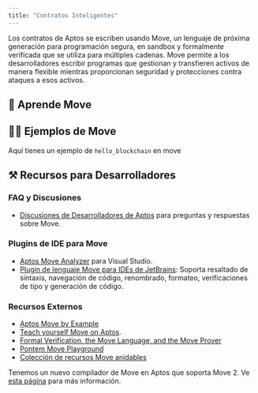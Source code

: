 ```yaml
---
title: "Contratos Inteligentes"
---
```




Los contratos de Aptos se escriben usando Move, un lenguaje de próxima generación para programación segura, en sandbox y formalmente verificada que se utiliza para múltiples cadenas.
Move permite a los desarrolladores escribir programas que gestionan y transfieren activos de manera flexible mientras proporcionan seguridad y protecciones contra ataques a esos activos.

## 📖 Aprende Move

<CardGrid>
  <LinkCard href="/build/smart-contracts/why-move" title="¿Por qué Move?" description="Aprende por qué Aptos usa el Lenguaje Move" />

  <LinkCard href="/build/smart-contracts/create-package" title="Crear Paquete" description="Comienza aprendiendo cómo crear un paquete Move" />

  <LinkCard href="/build/smart-contracts/objects" title="Objetos" description="Aprende cómo usar el estándar de Objetos en Aptos para crear primitivos componibles y flexibles en la cadena" />
</CardGrid>

## 👨‍💻 Ejemplos de Move

<CardGrid>
  <LinkCard href="https://github.com/aptos-labs/aptos-core/tree/main/aptos-move/move-examples" title="Ejemplos de Move en Aptos" description="30+ ejemplos sobre cómo desarrollar Move en Aptos" target="_blank" />

  <LinkCard href="https://github.com/aptos-labs/aptos-core/tree/main/aptos-move/move-examples/move-tutorial" title="Tutorial de Move" description="Cubre los fundamentos de la programación con Move" target="_blank" />

  <LinkCard href="/build/guides/first-move-module" title="Tu primer Módulo Move" description="Un ejemplo de cómo publicar tu primer módulo move" />
</CardGrid>

Aquí tienes un ejemplo de `hello_blockchain` en move

<RemoteCodeblock permalink="https://github.com/aptos-labs/aptos-core/blob/77e1d222ebc5e7294e115e0d090c001da1d0e072/aptos-move/move-examples/hello_blockchain/sources/hello_blockchain.move#L1-L59" />

## ⚒️ Recursos para Desarrolladores

### FAQ y Discusiones

- [Discusiones de Desarrolladores de Aptos](https://github.com/aptos-labs/aptos-developer-discussions/discussions) para preguntas y respuestas sobre Move.

### Plugins de IDE para Move

- [Aptos Move Analyzer](https://marketplace.visualstudio.com/items?itemName=MoveBit.aptos-move-analyzer) para Visual Studio.
- [Plugin de lenguaje Move para IDEs de JetBrains](https://plugins.jetbrains.com/plugin/14721-move-language): Soporta resaltado de sintaxis, navegación de código, renombrado, formateo, verificaciones de tipo y generación de código.

### Recursos Externos

- [Aptos Move by Example](https://move-developers-dao.gitbook.io/aptos-move-by-example)
- [Teach yourself Move on Aptos](https://github.com/econia-labs/teach-yourself-move).
- [Formal Verification, the Move Language, and the Move Prover](https://www.certik.com/resources/blog/2wSOZ3mC55AB6CYol6Q2rP-formal-verification-the-move-language-and-the-move-prover)
- [Pontem Move Playground](https://playground.pontem.network/)
- [Colección de recursos Move anidables](https://github.com/taoheorg/taohe)

Tenemos un nuevo compilador de Move en Aptos que soporta Move 2. Ve [esta página](/build/smart-contracts/compiler_v2) para más información.
